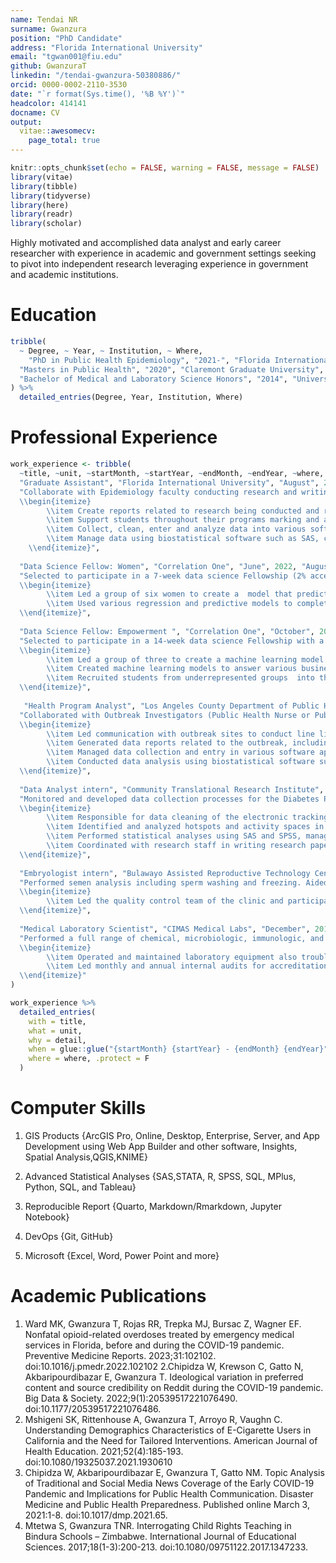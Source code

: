 ---
name: Tendai NR 
surname: Gwanzura
position: "PhD Candidate"
address: "Florida International University"
email: "tgwan001@fiu.edu"
github: GwanzuraT
linkedin: "/tendai-gwanzura-50380886/"
orcid: 0000-0002-2110-3530
date: "`r format(Sys.time(), '%B %Y')`"
headcolor: 414141
docname: CV
output:
  vitae::awesomecv:
    page_total: true
---

```{r setup, include=FALSE}
knitr::opts_chunk$set(echo = FALSE, warning = FALSE, message = FALSE)
library(vitae)
library(tibble)
library(tidyverse)
library(here)
library(readr)
library(scholar)
```

Highly motivated and accomplished data analyst and  early career researcher with experience in academic and government settings seeking to pivot into independent research leveraging experience in government and academic institutions.  

# Education

```{r education}

tribble(
  ~ Degree, ~ Year, ~ Institution, ~ Where,
    "PhD in Public Health Epidemiology", "2021-", "Florida International University", "Miami, United States",
  "Masters in Public Health", "2020", "Claremont Graduate University", "Carlifornia, United States",
  "Bachelor of Medical and Laboratory Science Honors", "2014", "University of Zimbabwe", "Harare, Zimbabwe"
) %>%
  detailed_entries(Degree, Year, Institution, Where)
```

# Professional Experience

```{r work-experience}

work_experience <- tribble(
  ~title, ~unit, ~startMonth, ~startYear, ~endMonth, ~endYear, ~where, ~detail,
  "Graduate Assistant", "Florida International University", "August", 2021, "August", 2025, "Florida International University", 
  "Collaborate with Epidemiology faculty conducting research and writing papers for peer reviewed journals.
  \\begin{itemize}
        \\item Create reports related to research being conducted and report to the Supervisor on progress.
        \\item Support students throughout their programs marking and assiting in creating lesson plans.
        \\item Collect, clean, enter and analyze data into various software application systems.
        \\item Manage data using biostatistical software such as SAS, creating weekly data reports.
    \\end{itemize}",
  
  "Data Science Fellow: Women", "Correlation One", "June", 2022, "August", 2022, "DS4A", 
  "Selected to participate in a 7-week data science Fellowship (2% acceptance rate) with learning facilitated through real-world data science business cases. 
  \\begin{itemize}
        \\item Led a group of six women to create a  model that predicted variables related to high pesticide levels in individuals 2009-2020 in the US using NHANES data, over the course of the program.
        \\item Used various regression and predictive models to complete the project utilizing python and R software.
  \\end{itemize}",
  
  "Data Science Fellow: Empowerment ", "Correlation One", "October", 2021, "December", 2022, "DS4A", 
  "Selected to participate in a 14-week data science Fellowship with a 2% acceptance rate which learning facilitated through real-world data science business cases. 
  \\begin{itemize}
        \\item Led a group of three to create a machine learning model that accurately(98%) detects brain tumors through MRI image classification, over the course of the program.
        \\item Created machine learning models to answer various business questions.
        \\item Recruited students from underrepresented groups  into the fellowship program as a DS4A ambassador.
  \\end{itemize}",
  
   "Health Program Analyst", "Los Angeles County Department of Public Health", "November", 2020, "July", 2021, "California", 
  "Collaborated with Outbreak Investigators (Public Health Nurse or Public Health Investigator) with data and epidemiology needs related to investigation of a site outbreak.
  \\begin{itemize}
        \\item Led communication with outbreak sites to conduct line list follow-up of cases and contacts, including daily monitoring.
        \\item Generated data reports related to the outbreak, including, but not limited to, epidemiological curve charts and dashboards.
        \\item Managed data collection and entry in various software application systems.
        \\item Conducted data analysis using biostatistical software such as SAS, creating weekly data reports.
  \\end{itemize}",
  
  "Data Analyst intern", "Community Translational Research Institute", "February", 2020, "June", 2020, "Claremont Graduate University", 
  "Monitored and developed data collection processes for the Diabetes Prevention Program. 
  \\begin{itemize}
        \\item Responsible for data cleaning of the electronic tracking system providing weekly reports. Removed 100% duplicate entries and 70% participant missing data filled. 
        \\item Identified and analyzed hotspots and activity spaces in Pomona Valley related to high diabetes incidence using Arc GIS.  
        \\item Performed statistical analyses using SAS and SPSS, managing large datasets, using SAS to analyze participant demographics and program outcomes. 
        \\item Coordinated with research staff in writing research papers related to the Stop Diabetes in its Tracks program outcomes. 
  \\end{itemize}",
  
  "Embryologist intern", "Bulawayo Assisted Reproductive Technology Centre", "January", 2017, "July", 2018, "Bulawayo", 
  "Performed semen analysis including sperm washing and freezing. Aided in intra uterine inseminations. 
  \\begin{itemize}
        \\item Led the quality control team of the clinic and participated in invitro fertilization procedures that entailed ova extraction and culture.
  \\end{itemize}",
  
  "Medical Laboratory Scientist", "CIMAS Medical Labs", "December", 2014, "April", 2018, "Bulawayo Harare", 
  "Performed a full range of chemical, microbiologic, immunologic, and hematological laboratory procedures.  
  \\begin{itemize}
        \\item Operated and maintained laboratory equipment also troubleshoot/resolved instrument problems. 
        \\item Led monthly and annual internal audits for accreditation.   
  \\end{itemize}"
)

```


```{r work}
work_experience %>%
  detailed_entries(
    with = title,
    what = unit,
    why = detail,
    when = glue::glue("{startMonth} {startYear} - {endMonth} {endYear}",.na = ""),
    where = where, .protect = F
  )
```

# Computer Skills

 
1. GIS Products  {ArcGIS Pro, Online, Desktop, Enterprise, Server, and App Development using Web App Builder and other software, Insights, Spatial Analysis,QGIS,KNIME} 

2. Advanced Statistical Analyses  {SAS,STATA, R, SPSS, SQL, MPlus, Python, SQL, and Tableau}  

3. Reproducible Report  {Quarto, Markdown/Rmarkdown, Jupyter Notebook} 

4. DevOps  {Git, GitHub}      

5. Microsoft  {Excel, Word, Power Point and more}  


# Academic Publications

1. Ward MK, Gwanzura T, Rojas RR, Trepka MJ, Bursac Z, Wagner EF. Nonfatal opioid-related overdoses treated by emergency medical services in Florida, before and during the COVID-19 pandemic. Preventive Medicine Reports. 2023;31:102102. doi:10.1016/j.pmedr.2022.102102
2.Chipidza W, Krewson C, Gatto N, Akbaripourdibazar E, Gwanzura T. Ideological variation in preferred content and source credibility on Reddit during the COVID-19 pandemic. Big Data & Society. 2022;9(1):20539517221076490. doi:10.1177/20539517221076486.
3. Mshigeni SK, Rittenhouse A, Gwanzura T, Arroyo R, Vaughn C. Understanding Demographics Characteristics of E-Cigarette Users in California and the Need for Tailored Interventions. American Journal of Health Education. 2021;52(4):185-193. doi:10.1080/19325037.2021.1930610
4. Chipidza W, Akbaripourdibazar E, Gwanzura T, Gatto NM. Topic Analysis of Traditional and Social Media News Coverage of the Early COVID-19 Pandemic and Implications for Public Health Communication. Disaster Medicine and Public Health Preparedness. Published online March 3, 2021:1-8. doi:10.1017/dmp.2021.65.
5. Mtetwa S, Gwanzura TNR. Interrogating Child Rights Teaching in Bindura Schools – Zimbabwe. International Journal of Educational Sciences. 2017;18(1-3):200-213. doi:10.1080/09751122.2017.1347233.
